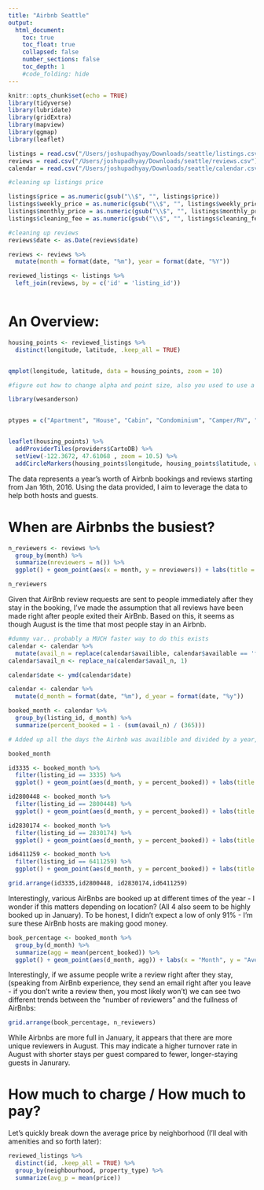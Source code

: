 ```yaml
---
title: "Airbnb Seattle"
output:
  html_document:
    toc: true
    toc_float: true
    collapsed: false
    number_sections: false
    toc_depth: 1
    #code_folding: hide
---
```

```r
knitr::opts_chunk$set(echo = TRUE)
library(tidyverse)
library(lubridate)
library(gridExtra)
library(mapview)
library(ggmap)
library(leaflet)
```


```r
listings = read.csv("/Users/joshupadhyay/Downloads/seattle/listings.csv")
reviews = read.csv("/Users/joshupadhyay/Downloads/seattle/reviews.csv")
calendar = read.csv("/Users/joshupadhyay/Downloads/seattle/calendar.csv")
```

```r
#cleaning up listings price

listings$price = as.numeric(gsub("\\$", "", listings$price))
listings$weekly_price = as.numeric(gsub("\\$", "", listings$weekly_price))
listings$monthly_price = as.numeric(gsub("\\$", "", listings$monthly_price))
listings$cleaning_fee = as.numeric(gsub("\\$", "", listings$cleaning_fee))


```

```r

#cleaning up reviews
reviews$date <- as.Date(reviews$date)

reviews <- reviews %>%
  mutate(month = format(date, "%m"), year = format(date, "%Y"))

```


```r

reviewed_listings <- listings %>%
  left_join(reviews, by = c('id' = 'listing_id'))



```


# An Overview:
```r
housing_points <- reviewed_listings %>%
  distinct(longitude, latitude, .keep_all = TRUE)


qmplot(longitude, latitude, data = housing_points, zoom = 10) 

#figure out how to change alpha and point size, also you used to use a better map package.. mapview? edit this either way... also have it interactive so it looks good 

```


```r
library(wesanderson)


ptypes = c("Apartment", "House", "Cabin", "Condominium", "Camper/RV", "Bungalow", "Townhouse", "Loft", "Boat", "Bed & Breakfast", "Other", "Dorm", "Treehouse", "Yurt", "Chalet", "Tent")


leaflet(housing_points) %>%
  addProviderTiles(providers$CartoDB) %>%
  setView(-122.3672, 47.61068 , zoom = 10.5) %>%
  addCircleMarkers(housing_points$longitude, housing_points$latitude, weight = 3, radius = 2, fillOpacity = 0.4, popup = housing_points$property_type, color = wes_palette("Royal1", 16, type = c('continuous')))
```


The data represents a year's worth of Airbnb bookings and reviews starting from Jan 16th, 2016. Using the data provided, I aim to leverage the data to help both hosts and guests. 



# When are Airbnbs the busiest? 

```r


n_reviewers <- reviews %>%
  group_by(month) %>%
  summarize(nreviewers = n()) %>%
  ggplot() + geom_point(aes(x = month, y = nreviewers)) + labs(title = 'Number of Reviewers by Month', subtitle = 'Counted, separated by month')

```


```r
n_reviewers
```

Given that AirBnb review requests are sent to people immediately after they stay in the booking, I've made the assumption that all reviews have been made right after people exited their AirBnb. Based on this, it seems as though August is the time that most people stay in an Airbnb. 

```r
#dummy var.. probably a MUCH faster way to do this exists
calendar <- calendar %>% 
  mutate(avail_n = replace(calendar$availible, calendar$available == 'f', 0))
calendar$avail_n <- replace_na(calendar$avail_n, 1)

calendar$date <- ymd(calendar$date)
```

```r
calendar <- calendar %>%
  mutate(d_month = format(date, "%m"), d_year = format(date, "%y"))

```


```r
booked_month <- calendar %>%
  group_by(listing_id, d_month) %>%
  summarize(percent_booked = 1 - (sum(avail_n) / (365)))

# Added up all the days the Airbnb was availible and divided by a year, then did 1 minus that to get the percentage booked

booked_month
```

```r
id3335 <- booked_month %>%
  filter(listing_id == 3335) %>%
  ggplot() + geom_point(aes(d_month, y = percent_booked)) + labs(title = "ID 3335")

id2800448 <- booked_month %>%
  filter(listing_id == 2800448) %>%
  ggplot() + geom_point(aes(d_month, y = percent_booked)) + labs(title = "ID 2800448")

id2830174 <- booked_month %>%
  filter(listing_id == 2830174) %>%
  ggplot() + geom_point(aes(d_month, y = percent_booked)) + labs(title = "ID 2830174")

id6411259 <- booked_month %>%
  filter(listing_id == 6411259) %>%
  ggplot() + geom_point(aes(d_month, y = percent_booked)) + labs(title = "ID 6411259")

grid.arrange(id3335,id2800448, id2830174,id6411259)
```

Interestingly, various AirBnbs are booked up at different times of the year - I wonder if this matters depending on location? (All 4 also seem to be highly booked up in January). To be honest, I didn't expect a low of only 91% - I'm sure these AirBnb hosts are making good money. 


```r
book_percentage <- booked_month %>%
  group_by(d_month) %>%
  summarize(agg = mean(percent_booked)) %>%
  ggplot() + geom_point(aes(d_month, agg)) + labs(x = "Month", y = "Average % Booked", title = "How Full are AirBnbs In Seattle?", subtitle = "Jan 17, 2016 - 2017")
```


Interestingly, if we assume people write a review right after they stay, (speaking from AirBnb experience, they send an email right after you leave - if you don't write a review then, you most likely won't) we can see two different trends between the "number of reviewers" and the fullness of AirBnbs:
```r
grid.arrange(book_percentage, n_reviewers)
```

While Airbnbs are more full in January, it appears that there are more unique reviewers in August. This may indicate a higher turnover rate in August with shorter stays per guest compared to fewer, longer-staying guests in Janurary. 

# How much to charge / How much to pay?

Let's quickly break down the average price by neighborhood (I'll deal with amenities and so forth later): 
```r
reviewed_listings %>%
  distinct(id, .keep_all = TRUE) %>%
  group_by(neighbourhood, property_type) %>%
  summarize(avg_p = mean(price))

```




